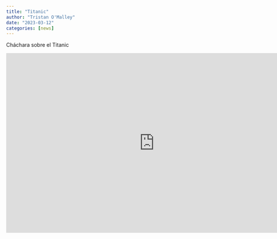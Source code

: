 ```yaml
---
title: "Titanic"
author: "Tristan O'Malley"
date: "2023-03-12"
categories: [news]
---
```


Cháchara sobre el Titanic

<iframe title="pbi_titanic" width="800" height="486" src="https://app.powerbi.com/view?r=eyJrIjoiYjcwMmZmNGItZDgwMS00YjMwLWIzYWEtYzJmNzQ2ZGZlNzM2IiwidCI6IjU3N2ZjMWQ4LTA5MjItNDU4ZS04N2JmLWVjNGY0NTVlYjYwMCIsImMiOjR9" frameborder="0" allowFullScreen="true"></iframe>
